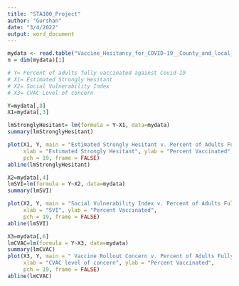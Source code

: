 ```yaml
---
title: "STA100_Project"
author: "Gurshan"
date: "3/4/2022"
output: word_document
---
```


```r
mydata <- read.table("Vaccine_Hesitancy_for_COVID-19__County_and_local_estimates.txt", header=T, sep="\t")
n = dim(mydata)[1]

# Y= Percent of adults fully vaccinated against Covid-19
# X1= Estimated Strongly Hesitant
# X2= Social Vulnerability Index
# X3= CVAC Level of concern

Y=mydata[,8]
X1=mydata[,3]

lmStronglyHesitant= lm(formula = Y~X1, data=mydata)
summary(lmStronglyHesitant)

plot(X1, Y, main = "Estimated Strongly Hesitant v. Percent of Adults Fully Vaccinated",
     xlab = "Estimated Strongly Hesitant", ylab = "Percent Vaccinated",
     pch = 19, frame = FALSE)
abline(lmStronglyHesitant)

X2=mydata[,4]
lmSVI=lm(formula = Y~X2, data=mydata)
summary(lmSVI)

plot(X2, Y, main = "Social Vulnerability Index v. Percent of Adults Fully Vaccinated",
     xlab = "SVI", ylab = "Percent Vaccinated",
     pch = 19, frame = FALSE)
abline(lmSVI)

X3=mydata[,6]
lmCVAC=lm(formula = Y~X3, data=mydata)
summary(lmCVAC)
plot(X3, Y, main = " Vaccine Rollout Concern v. Percent of Adults Fully Vaccinated",
     xlab = "CVAC level of concern", ylab = "Percent Vaccinated",
     pch = 19, frame = FALSE)
abline(lmCVAC)

```


